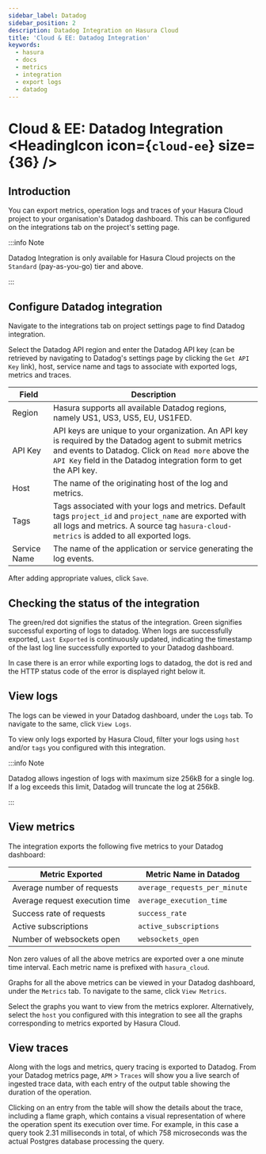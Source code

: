 ```yaml
---
sidebar_label: Datadog
sidebar_position: 2
description: Datadog Integration on Hasura Cloud
title: 'Cloud & EE: Datadog Integration'
keywords:
  - hasura
  - docs
  - metrics
  - integration
  - export logs
  - datadog
---
```



# Cloud & EE: Datadog Integration <HeadingIcon icon={`cloud-ee`} size={36} />

## Introduction

You can export metrics, operation logs and traces of your Hasura Cloud project to your organisation's Datadog dashboard.
This can be configured on the integrations tab on the project's setting page.

:::info Note

Datadog Integration is only available for Hasura Cloud projects on the `Standard` (pay-as-you-go) tier and above.

:::

## Configure Datadog integration

Navigate to the integrations tab on project settings page to find Datadog integration.

<Thumbnail src='/img/observability/integrate-datadog.png' alt='Configure Datadog Integration' width='1146px' />

Select the Datadog API region and enter the Datadog API key (can be retrieved by navigating to Datadog's settings page
by clicking the `Get API Key` link), host, service name and tags to associate with exported logs, metrics and traces.

| Field        | Description                                                                                                                                                                                                                       |
| ------------ | --------------------------------------------------------------------------------------------------------------------------------------------------------------------------------------------------------------------------------- |
| Region       | Hasura supports all available Datadog regions, namely US1, US3, US5, EU, US1FED.                                                                                                                                                  |
| API Key      | API keys are unique to your organization. An API key is required by the Datadog agent to submit metrics and events to Datadog. Click on `Read more` above the `API Key` field in the Datadog integration form to get the API key. |
| Host         | The name of the originating host of the log and metrics.                                                                                                                                                                          |
| Tags         | Tags associated with your logs and metrics. Default tags `project_id` and `project_name` are exported with all logs and metrics. A source tag `hasura-cloud-metrics` is added to all exported logs.                               |
| Service Name | The name of the application or service generating the log events.                                                                                                                                                                 |

<Thumbnail src='/img/observability/configure-datadog.png' alt='Configure Datadog Integration' width='500px' />

After adding appropriate values, click `Save`.

## Checking the status of the integration

The green/red dot signifies the status of the integration. Green signifies successful exporting of logs to datadog. When
logs are successfully exported, `Last Exported` is continuously updated, indicating the timestamp of the last log line
successfully exported to your Datadog dashboard.

<Thumbnail
  src='/img/observability/configure-datadog-done.png'
  alt='Datadog Integration successfully configured'
  width='1146px'
/>

In case there is an error while exporting logs to datadog, the dot is red and the HTTP status code of the error is
displayed right below it.

<Thumbnail
  src='/img/observability/configure-datadog-fail.png'
  alt='Datadog Integration successfully configured'
  width='1146px'
/>

## View logs

The logs can be viewed in your Datadog dashboard, under the `Logs` tab. To navigate to the same, click `View Logs`.

<Thumbnail
  src='/img/observability/datadog-view-logs.png'
  alt='Datadog Integration successfully configured'
  width='1146px'
/>

<Thumbnail src='/img/observability/datadog-logs.png' alt='Logs successfully exported to Datadog' width='1146px' />

To view only logs exported by Hasura Cloud, filter your logs using `host` and/or `tags` you configured with this
integration.

:::info Note

Datadog allows ingestion of logs with maximum size 256kB for a single log. If a log exceeds this limit, Datadog will
truncate the log at 256kB.

:::

## View metrics

The integration exports the following five metrics to your Datadog dashboard:

| Metric Exported                | Metric Name in Datadog        |
| ------------------------------ | ----------------------------- |
| Average number of requests     | `average_requests_per_minute` |
| Average request execution time | `average_execution_time`      |
| Success rate of requests       | `success_rate`                |
| Active subscriptions           | `active_subscriptions`        |
| Number of websockets open      | `websockets_open`             |

Non zero values of all the above metrics are exported over a one minute time interval. Each metric name is prefixed with
`hasura_cloud`.

Graphs for all the above metrics can be viewed in your Datadog dashboard, under the `Metrics` tab. To navigate to the
same, click `View Metrics`.

<Thumbnail
  src='/img/observability/datadog-view-metrics.png'
  alt='Datadog Integration successfully configured'
  width='1146px'
/>

Select the graphs you want to view from the metrics explorer. Alternatively, select the `host` you configured with this
integration to see all the graphs corresponding to metrics exported by Hasura Cloud.

<Thumbnail src='/img/observability/datadog-metrics.png' alt='Metrics successfully exported to Datadog' width='1146px' />

## View traces

Along with the logs and metrics, query tracing is exported to Datadog. From your Datadog metrics page, `APM` > `Traces`
will show you a live search of ingested trace data, with each entry of the output table showing the duration of the
operation.

Clicking on an entry from the table will show the details about the trace, including a flame graph, which contains a
visual representation of where the operation spent its execution over time. For example, in this case a query took 2.31
milliseconds in total, of which 758 microseconds was the actual Postgres database processing the query.

<Thumbnail
  src='/img/observability/datadog-trace-flame-graph.png'
  alt='Flame graph for a trace entry in Datadog'
  width='1146px'
/>
